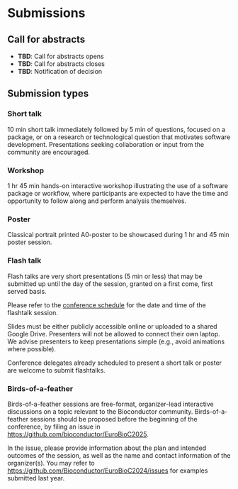 # Submissions

## Call for abstracts

<!-- [Submit your abstract here](https://openreview.net/group?id=bioconductor.org/EuroBioC/2024/Conference) -->

- **TBD**: Call for abstracts opens
- **TBD**: Call for abstracts closes
- **TBD**: Notification of decision
<!-- - **TBD**: Submission of Birds-of-a-Feather sessions closes -->

<!--
**Important Dates**
* January 22, 2022: Call for abstracts opens
* March 29, 2022: Call for abstracts closes at 11:59 pm Pacific time 
* Registration will open soon
* April 29, 2022: Notification of decision
* July 27-29, 2022: The BioC2022 conference

* January 22, 2021: Call for abstracts opens
* New! Deadline extended to March 16, 2021: Abstract submission closes
* Abstract submission is now closed. All submissions are currently under review.
* April 16, 2021: Notification of decision
* Registration will open soon
* August 4-6, 2021: BioC2021
-->

## Submission types

### Short talk

10 min short talk immediately followed by 5 min of questions, focused on a
package, or on a research or technological question that motivates software
development.
Presentations seeking collaboration or input from the community are encouraged.

<!--
Presenters are encouraged to submit their slides to the [Bioconductor EuroBioC2024 conference gateway on F1000Research](https://f1000research.com/gateways/bioconductor/for-authors/publish-your-research).
The submission is free, and published slides on F1000Research will receive a digital object identifier (DOI). 
For more details, please refer to the [Poster & Slides Guidelines](https://f1000research.com/gateways/bioconductor/for-authors/posters-and-slides-guidelines).
Inclusion of the [Bioconductor logo](https://www.bioconductor.org/about/logo/) and/or [#EuroBioC2024](https://f1000research.com/search?q=EuroBioC2024) tag is encouraged.
-->

### Workshop

1 hr 45 min hands-on interactive workshop illustrating the use of a software
package or workflow, where participants are expected to have the time and
opportunity to follow along and perform analysis themselves.

### Poster

Classical portrait printed A0-poster to be showcased during 1 hr and 45 min
poster session.

<!--
Poster presenters are encouraged to submit their poster to the [Bioconductor EuroBioC2024 conference gateway on F1000Research](https://f1000research.com/gateways/bioconductor/for-authors/publish-your-research).
The submission is free, and published posters on F1000Research will receive a digital object identifier (DOI). 
For more details, please refer to the [Poster & Slides Guidelines](https://f1000research.com/gateways/bioconductor/for-authors/posters-and-slides-guidelines).
Inclusion of the [Bioconductor logo](https://www.bioconductor.org/about/logo/) and/or [#EuroBioC2024](https://f1000research.com/search?q=EuroBioC2024) tag is encouraged. 
--> 

<!--

### Long workshop
1.5 - 2 hour interactive workshop, where participants will be expected to have the time and opportunity to follow along and perform analysis themselves.

--> 

### Flash talk

Flash talks are very short presentations (5 min or less) that may be submitted up until the day of the session, granted on a first come, first served basis.

Please refer to the [conference schedule](schedule.qmd) for the date and time of the flashtalk session.

Slides must be either publicly accessible online or uploaded to a shared Google Drive.
Presenters will not be allowed to connect their own laptop.
We advise presenters to keep presentations simple (e.g., avoid animations where possible).

Conference delegates already scheduled to present a short talk or poster are welcome to submit flashtalks.

<!--
<center>
Submit a flashtalk using this <a href="https://forms.gle/TxRc5HDEi9Mhppp47">Google Form</a>.
</center>
-->

### Birds-of-a-feather

Birds-of-a-feather sessions are free-format, organizer-lead interactive discussions on a topic relevant to the Bioconductor community.
Birds-of-a-feather sessions should be proposed before the beginning of the conference, by filing an issue in <https://github.com/bioconductor/EuroBioC2025>.

In the issue, please provide information about the plan and intended outcomes of the session, as well as the name and contact information of the organizer(s).
You may refer to <https://github.com/Bioconductor/EuroBioC2024/issues> for examples submitted last year.

<!--
### Contributed session

Dedicated session consisting of 2-3 talks (10-15 min each) and a 10-15 min discussion by the session chair(s).
To propose a contributed session, all the intended talks must be submitted separately by the respective presenter (as regular short talk submissions) to OpenReview, and in addition a proposal for the contributed session must be submitted by the session chair(s), providing a brief description and listing the talks that would take part in the session. 

### Digital poster
Digital posters can be submitted and displayed/presented as plain pdf posters, shiny apps, web pages, ... be creative! Posters will be presented in a dedicated remote session.
-->
